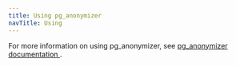 ```yaml
---
title: Using pg_anonymizer
navTitle: Using
---
```


For more information on using pg_anonymizer, see [pg_anonymizer documentation ](https://postgresql-anonymizer.readthedocs.io/en/stable/).